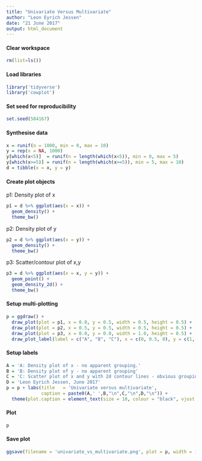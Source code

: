 ```yaml
---
title: "Univariate Versus Multivariate"
author: "Leon Eyrich Jessen"
date: "21 June 2017"
output: html_document
---
```


#### Clear workspace
```r
rm(list=ls())
```

#### Load libraries
```r
library('tidyverse')
library('cowplot')
```

#### Set seed for reproducibility
```r
set.seed(584167)
```

#### Synthesise data
```r
x = runif(n = 1000, min = 0, max = 10)
y = rep(x = NA, 1000)
y[which(x<5)]  = runif(n = length(which(x<5)), min = 0, max = 5)
y[which(x>=5)] = runif(n = length(which(x>=5)), min = 5, max = 10)
d = tibble(x = x, y = y)
```

#### Create plot objects
p1: Density plot of x
```r
p1 = d %>% ggplot(aes(x = x)) +
  geom_density() +
  theme_bw()
```

p2: Density plot of y
```r
p2 = d %>% ggplot(aes(x = y)) +
  geom_density() +
  theme_bw()
```

p3: Scatter/contour plot of x,y
```r
p3 = d %>% ggplot(aes(x = x, y = y)) +
  geom_point() +
  geom_density_2d() +
  theme_bw()
```

#### Setup multi-plotting
```r
p = ggdraw() +
  draw_plot(plot = p1, x = 0.0, y = 0.5, width = 0.5, height = 0.5) +
  draw_plot(plot = p2, x = 0.5, y = 0.5, width = 0.5, height = 0.5) +
  draw_plot(plot = p3, x = 0.0, y = 0.0, width = 1.0, height = 0.5) +
  draw_plot_label(label = c("A", "B", "C"), x = c(0, 0.5, 0), y = c(1, 1, 0.5), size = 10)
```

#### Setup labels
```r
A = 'A: Density plot of x - no apparent grouping.'
B = 'B: Density plot of y - no apparent grouping'
C = 'C: Scatter plot of x and y with 2d contour lines - obvious grouping.'
D = 'Leon Eyrich Jessen, June 2017'
p = p + labs(title   = 'Univariate versus multivariate',
             caption = paste0(A,' ',B,"\n",C,"\n",D,"\n")) +
  theme(plot.caption = element_text(size = 10, colour = "black", vjust = -1))
```

#### Plot
```r
p
```

#### Save plot
```r
ggsave(filename = 'univariate_vs_multivariate.png', plot = p, width = 16, height = 9)
```
